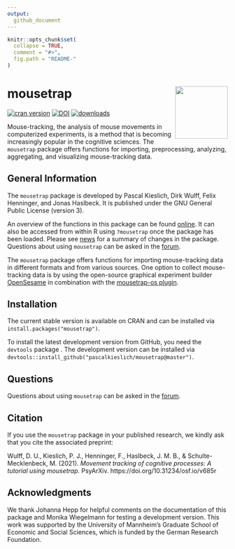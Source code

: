 ```yaml
---
output:
  github_document
---
```


<!-- README.md is generated from README.Rmd. Please edit that file -->

```r
knitr::opts_chunk$set(
  collapse = TRUE,
  comment = "#>",
  fig.path = "README-"
)
```

# mousetrap <img src="man/figures/mousetrap.png" align="right" alt="" width="120" />

[![cran version](http://www.r-pkg.org/badges/version/mousetrap)](https://CRAN.R-project.org/package=mousetrap)
[![DOI](https://zenodo.org/badge/DOI/10.5281/zenodo.596640.svg)](https://doi.org/10.5281/zenodo.596640)
[![downloads](https://cranlogs.r-pkg.org/badges/grand-total/mousetrap?color=yellow)](https://CRAN.R-project.org/package=mousetrap)

Mouse-tracking, the analysis of mouse movements in computerized experiments, is a method that is becoming increasingly popular in the cognitive sciences.
The `mousetrap` package offers functions for importing, preprocessing, analyzing, aggregating, and visualizing mouse-tracking data.

## General Information

The `mousetrap` package is developed by Pascal Kieslich, Dirk Wulff, Felix Henninger, and Jonas Haslbeck. It is published under the GNU General Public License (version 3).

An overview of the functions in this package can be found [online](http://pascalkieslich.github.io/mousetrap/reference/mousetrap.html).
It can also be accessed from within R using `?mousetrap` once the package has been loaded.
Please see [news](http://pascalkieslich.github.io/mousetrap/news/) for a summary of changes in the package. Questions about using `mousetrap` can be asked in the [forum](https://forum.cogsci.nl/index.php?p=/categories/mousetrap).

The `mousetrap` package offers functions for importing mouse-tracking data in different formats and from various sources. One option to collect mouse-tracking data is by using the open-source graphical experiment builder [OpenSesame](https://osdoc.cogsci.nl/) in combination with the [mousetrap-os plugin](https://github.com/pascalkieslich/mousetrap-os).


## Installation

The current stable version is available on CRAN and can be installed via `install.packages("mousetrap")`.

To install the latest development version from GitHub, you need the `devtools` package .
The development version can be installed via `devtools::install_github("pascalkieslich/mousetrap@master")`.

## Questions

Questions about using `mousetrap` can be asked in the [forum](https://forum.cogsci.nl/index.php?p=/categories/mousetrap).

## Citation

If you use the `mousetrap` package in your published research, we kindly ask that you cite the associated preprint:

Wulff, D. U., Kieslich, P. J., Henninger, F., Haslbeck, J. M. B., & Schulte-Mecklenbeck, M. (2021). _Movement tracking of cognitive processes: A tutorial using mousetrap._ PsyArXiv. https://doi.org/10.31234/osf.io/v685r

## Acknowledgments

We thank Johanna Hepp for helpful comments on the documentation of this package and Monika Wiegelmann for testing a development version. This work was supported by the University of Mannheim's Graduate School of Economic and Social Sciences, which is funded by the German Research Foundation.